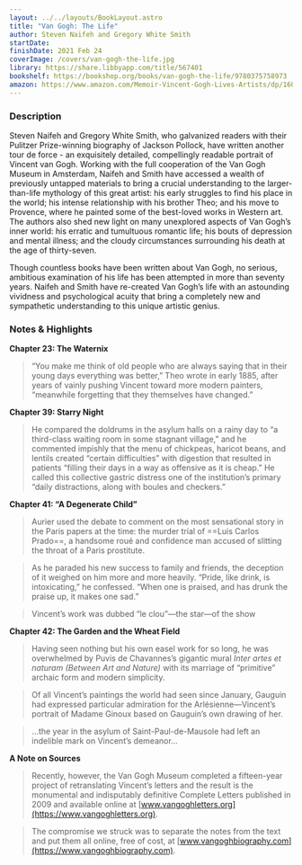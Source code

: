 ```yaml
---
layout: ../../layouts/BookLayout.astro
title: "Van Gogh: The Life"
author: Steven Naifeh and Gregory White Smith
startDate:
finishDate: 2021 Feb 24
coverImage: /covers/van-gogh-the-life.jpg
library: https://share.libbyapp.com/title/567401
bookshelf: https://bookshop.org/books/van-gogh-the-life/9780375758973
amazon: https://www.amazon.com/Memoir-Vincent-Gogh-Lives-Artists/dp/1606065602/
---
```


<ReadingTime
  startDate  = {frontmatter.startDate}
  finishDate = {frontmatter.finishDate}
/>

### Description
Steven Naifeh and Gregory White Smith, who galvanized readers with their Pulitzer Prize-winning biography of Jackson Pollock, have written another tour de force - an exquisitely detailed, compellingly readable portrait of Vincent van Gogh. Working with the full cooperation of the Van Gogh Museum in Amsterdam, Naifeh and Smith have accessed a wealth of previously untapped materials to bring a crucial understanding to the larger-than-life mythology of this great artist: his early struggles to find his place in the world; his intense relationship with his brother Theo; and his move to Provence, where he painted some of the best-loved works in Western art. The authors also shed new light on many unexplored aspects of Van Gogh’s inner world: his erratic and tumultuous romantic life; his bouts of depression and mental illness; and the cloudy circumstances surrounding his death at the age of thirty-seven.

Though countless books have been written about Van Gogh, no serious, ambitious examination of his life has been attempted in more than seventy years. Naifeh and Smith have re-created Van Gogh’s life with an astounding vividness and psychological acuity that bring a completely new and sympathetic understanding to this unique artistic genius.

### Notes & Highlights
**Chapter 23: The Waternix**
> “You make me think of old people who are always saying that in their young days everything was better,” Theo wrote in early 1885, after years of vainly pushing Vincent toward more modern painters, “meanwhile forgetting that they themselves have changed.”

**Chapter 39: Starry Night**
> He compared the doldrums in the asylum halls on a rainy day to “a third-class waiting room in some stagnant village,” and he commented impishly that the menu of chickpeas, haricot beans, and lentils created “certain difficulties” with digestion that resulted in patients “filling their days in a way as offensive as it is cheap.” He called this collective gastric distress one of the institution’s primary “daily distractions, along with boules and checkers.”

**Chapter 41: “A Degenerate Child”**
> Aurier used the debate to comment on the most sensational story in the Paris papers at the time: the murder trial of ==Luis Carlos Prado==, a handsome roué and confidence man accused of slitting the throat of a Paris prostitute.

> As he paraded his new success to family and friends, the deception of it weighed on him more and more heavily. “Pride, like drink, is intoxicating,” he confessed. “When one is praised, and has drunk the praise up, it makes one sad.”

> Vincent’s work was dubbed “le clou”—the star—of the show

**Chapter 42: The Garden and the Wheat Field**
> Having seen nothing but his own easel work for so long, he was overwhelmed by Puvis de Chavannes’s gigantic mural *Inter artes et naturam (Between Art and Nature)* with its marriage of “primitive” archaic form and modern simplicity.

> Of all Vincent’s paintings the world had seen since January, Gauguin had expressed particular admiration for the Arlésienne—Vincent’s portrait of Madame Ginoux based on Gauguin’s own drawing of her.

> …the year in the asylum of Saint-Paul-de-Mausole had left an indelible mark on Vincent’s demeanor…

**A Note on Sources**
> Recently, however, the Van Gogh Museum completed a fifteen-year project of retranslating Vincent’s letters and the result is the monumental and indisputably definitive Complete Letters published in 2009 and available online at [www.vangoghletters.org](https://www.vangoghletters.org).

> The compromise we struck was to separate the notes from the text and put them all online, free of cost, at [www.vangoghbiography.com](https://www.vangoghbiography.com).

<Fragment slot="buy">
  <BuyBook
    library   = {frontmatter.library}
    bookshelf = {frontmatter.bookshelf}
    amazon    = {frontmatter.amazon}
  />
</Fragment>
